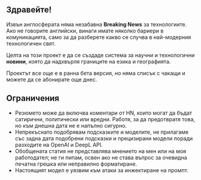 
<CallToAction />

## Здравейте!

Извън англосферата няма незабавна **Breaking News** за технологиите.
Ако не говорите английски, винаги имате няколко бариери в комуникацията, само за да разберете какво се случва в най-модерния технологичен свят.


<Callout type="info" emoji="🗞">

Целта на този проект е да се създаде система за научни и технологични **новини**, която да надхвърля границите на езика и географията.

</Callout>

Проектът все още е в ранна бета версия, но няма списък с чакащи и можете да се абонирате още днес.

## Ограничения

- Резюмето може да включва коментари от HN, които могат да бъдат сатирични, политически или вредни. Работя, за да предотвратя това, но към днешна дата не е напълно сигурно.
- Непрекъснато подобрявам подсказките и моделите, не прилагаме със задна дата подобрени подсказки и прецизирани модели поради разходите на OpenAI и DeepL API.
- Обобщената статия не представлява мнението на мен или на моя работодател; не ги пипам, освен ако не става въпрос за очевидна печатна грешка или неправилно форматиране.
- Настоящият модел е уязвим към атаки за инжектиране на промпт.
